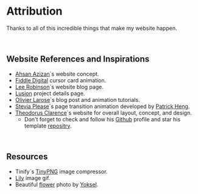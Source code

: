 # Attribution

Thanks to all of this incredible things that make my website happen.

<br />

## Website References and Inspirations

- [Ahsan Azizan](https://www.ahsanzizan.xyz)\`s website concept.
- [Fiddle Digital](https://fiddle.digital) cursor card animation.
- [Lee Robinson](https://leerob.com)\`s website blog page.
- [Lusion](https://lusion.co) project details page.
- [Olivier Larose](https://blog.olivierlarose.com)\`s blog post and animation tutorials.
- [Stevia Please](https://www.steviaplease.me)\`s page transition animation developed by [Patrick Heng](https://patrickheng.com).
- [Theodorus Clarence](https://theodorusclarence.com)\`s website for overall layout, concept, and design.
    - Don't forget to check and follow his [Github](https://github.com/theodorusclarence) profile and star his template [repositry](https://github.com/theodorusclarence/ts-nextjs-tailwind-starter).

<br />

## Resources

- Tinify`s [TinyPNG](https://tinypng.com) image compressor.
- [Lily](https://tenor.com/view/love-mylofly-jkt48-lily-cantik-lily-lucu-gif-2165950836249670182) image gif.
- Beautiful [flower](https://unsplash.com/photos/selective-focus-photography-of-purple-petaled-flower-ko-Dt_501t4) photo by [Yoksel](https://unsplash.com/@yoksel).

